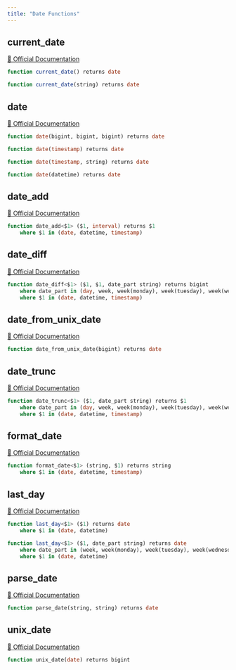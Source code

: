 ```yaml
---
title: "Date Functions"
---
```


## current_date
[🔗 Official Documentation](#https://cloud.google.com/bigquery/docs/reference/standard-sql/date_functions#current_date)

```sql
function current_date() returns date
```


```sql
function current_date(string) returns date
```


## date
[🔗 Official Documentation](#https://cloud.google.com/bigquery/docs/reference/standard-sql/date_functions#date)

```sql
function date(bigint, bigint, bigint) returns date
```


```sql
function date(timestamp) returns date
```


```sql
function date(timestamp, string) returns date
```


```sql
function date(datetime) returns date
```


## date_add
[🔗 Official Documentation](#https://cloud.google.com/bigquery/docs/reference/standard-sql/date_functions#date_add)

```sql
function date_add<$1> ($1, interval) returns $1
	where $1 in (date, datetime, timestamp)
```


## date_diff
[🔗 Official Documentation](#https://cloud.google.com/bigquery/docs/reference/standard-sql/date_functions#date_diff)

```sql
function date_diff<$1> ($1, $1, date_part string) returns bigint
	where date_part in (day, week, week(monday), week(tuesday), week(wednesday), week(thursday), week(friday), week(saturday), week(sunday), isoweek, month, quarter, year, isoyear)
	where $1 in (date, datetime, timestamp)
```


## date_from_unix_date
[🔗 Official Documentation](#https://cloud.google.com/bigquery/docs/reference/standard-sql/date_functions#date_from_unix_date)

```sql
function date_from_unix_date(bigint) returns date
```


## date_trunc
[🔗 Official Documentation](#https://cloud.google.com/bigquery/docs/reference/standard-sql/date_functions#date_trunc)

```sql
function date_trunc<$1> ($1, date_part string) returns $1
	where date_part in (day, week, week(monday), week(tuesday), week(wednesday), week(thursday), week(friday), week(saturday), week(sunday), isoweek, month, quarter, year, isoyear)
	where $1 in (date, datetime, timestamp)
```


## format_date
[🔗 Official Documentation](#https://cloud.google.com/bigquery/docs/reference/standard-sql/date_functions#format_date)

```sql
function format_date<$1> (string, $1) returns string
	where $1 in (date, datetime, timestamp)
```


## last_day
[🔗 Official Documentation](#https://cloud.google.com/bigquery/docs/reference/standard-sql/date_functions#last_day)

```sql
function last_day<$1> ($1) returns date
	where $1 in (date, datetime)
```


```sql
function last_day<$1> ($1, date_part string) returns date
	where date_part in (week, week(monday), week(tuesday), week(wednesday), week(thursday), week(friday), week(saturday), week(sunday), isoweek, month, quarter, year, isoyear)
	where $1 in (date, datetime)
```


## parse_date
[🔗 Official Documentation](#https://cloud.google.com/bigquery/docs/reference/standard-sql/date_functions#parse_date)

```sql
function parse_date(string, string) returns date
```


## unix_date
[🔗 Official Documentation](#https://cloud.google.com/bigquery/docs/reference/standard-sql/date_functions#unix_date)

```sql
function unix_date(date) returns bigint
```



